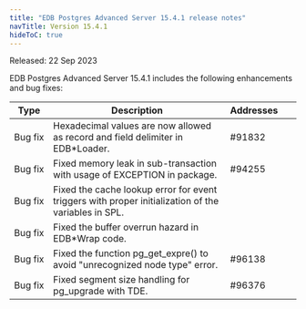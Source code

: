 ```yaml
---
title: "EDB Postgres Advanced Server 15.4.1 release notes"
navTitle: Version 15.4.1
hideToC: true
---
```


Released: 22 Sep 2023

EDB Postgres Advanced Server 15.4.1 includes the following enhancements and bug fixes:

|     Type     |                                             Description                                             | Addresses&nbsp;&nbsp; |     |
| ------------ | --------------------------------------------------------------------------------------------------- | --------------------- | --- |
| Bug&nbsp;fix | Hexadecimal values are now allowed as record and field delimiter in EDB\*Loader.                     | #91832                |     |
| Bug&nbsp;fix | Fixed memory leak in sub-transaction with usage of EXCEPTION in package.                            | #94255                |     |
| Bug&nbsp;fix | Fixed the cache lookup error for event triggers with proper initialization of the variables in SPL. |                       |     |
| Bug&nbsp;fix | Fixed the buffer overrun hazard in EDB\*Wrap code.                                                   |                       |     |
| Bug&nbsp;fix | Fixed the function pg_get_expre() to avoid "unrecognized node type" error.                          | #96138                |     |
| Bug&nbsp;fix | Fixed segment size handling for pg_upgrade with TDE.                                                | #96376                |     |
